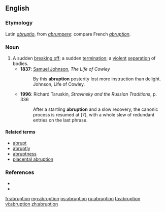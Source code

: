 ==English==
{{wikipedia}}

===Etymology===
Latin ''[[abruptio]]'', from ''[[abrumpere]]'': compare French ''[[#French|abruption]]''.

===Noun===
{{en-noun}}

# A sudden [[break off|breaking off]]; a sudden [[termination]]; a [[violent]] [[separation]] of bodies.
#* '''1837''': [[w:Samuel Johnson|Samuel Johnson]], ''The Life of Cowley''
#*: By this '''abruption''' posterity lost more instruction than delight. Johnson, Life of Cowley.
#* '''1996''': Richard Taruskin, ''Stravinsky and the Russian Traditions'', p. 336
#*: After a startling '''abruption''' and a slow recovery, the canonic process is resumed at [7], with a whole slew of redundant entries on the last phrase.

====Related terms====
* [[abrupt]]
* [[abruptly]]
* [[abruptness]]
* [[placental abruption]]

===References===
* {{R:Century 1911}}
* {{R:Webster 1913}}

[[fr:abruption]]
[[mg:abruption]]
[[ps:abruption]]
[[ru:abruption]]
[[ta:abruption]]
[[vi:abruption]]
[[zh:abruption]]